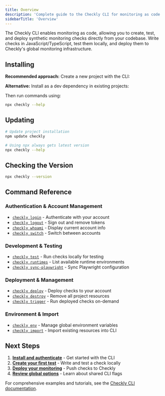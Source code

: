 ```yaml
---
title: Overview
description: 'Complete guide to the Checkly CLI for monitoring as code'
sidebarTitle: 'Overview'
---
```



The Checkly CLI enables monitoring as code, allowing you to create, test, and deploy synthetic monitoring checks directly from your codebase. Write checks in JavaScript/TypeScript, test them locally, and deploy them to Checkly's global monitoring infrastructure.

## Installing

**Recommended approach:** Create a new project with the CLI:

<CliProjectInit/>

**Alternative:** Install as a dev dependency in existing projects:

<CliInstallation/>

Then run commands using:

```bash Terminal
npx checkly --help
```

## Updating
```bash Terminal
# Update project installation
npm update checkly

# Using npx always gets latest version
npx checkly --help
```

## Checking the Version
```bash Terminal
npx checkly --version
```

## Command Reference

### Authentication & Account Management
- [`checkly login`](/cli/checkly-login) - Authenticate with your account
- [`checkly logout`](/cli/checkly-logout) - Sign out and remove tokens  
- [`checkly whoami`](/cli/checkly-whoami) - Display current account info
- [`checkly switch`](/cli/checkly-switch) - Switch between accounts

### Development & Testing
- [`checkly test`](/cli/checkly-test) - Run checks locally for testing
- [`checkly runtimes`](/cli/runtimes) - List available runtime environments
- [`checkly sync-playwright`](/cli/checkly-sync-playwright) - Sync Playwright configuration

### Deployment & Management
- [`checkly deploy`](/cli/checkly-deploy) - Deploy checks to your account
- [`checkly destroy`](/cli/checkly-destroy) - Remove all project resources
- [`checkly trigger`](/cli/checkly-trigger) - Run deployed checks on-demand

### Environment & Import
- [`checkly env`](/cli/checkly-env) - Manage global environment variables
- [`checkly import`](/cli/checkly-import) - Import existing resources into CLI


## Next Steps

1. **[Install and authenticate](/cli/checkly-login)** - Get started with the CLI
2. **[Create your first test](/cli/checkly-test)** - Write and test a check locally
3. **[Deploy your monitoring](/cli/checkly-deploy)** - Push checks to Checkly
4. **[Review global options](/cli/global-options)** - Learn about shared CLI flags

For comprehensive examples and tutorials, see the [Checkly CLI documentation](https://www.checklyhq.com/cli/overview).

